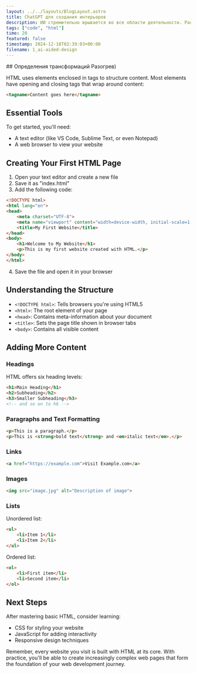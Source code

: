 ```yaml
---
layout: ../../layouts/BlogLayout.astro
title: ChatGPT для создания интерьеров
description: ИИ стремительно врывается во все области деятельности. Рассмотрим возможности ChatGPT на примере проекта маленькой квартиры.
tags: ["code", "html"]
time: 20
featured: false
timestamp: 2024-12-18T02:39:03+00:00
filename: 1_ai-aided-design
---
```



<div>
## Определения трансформаций
Разогрев)

HTML uses elements enclosed in tags to structure content. Most elements have opening and closing tags that wrap around content:

```html
<tagname>Content goes here</tagname>
```

## Essential Tools

To get started, you'll need:
- A text editor (like VS Code, Sublime Text, or even Notepad)
- A web browser to view your website

## Creating Your First HTML Page

1. Open your text editor and create a new file
2. Save it as "index.html"
3. Add the following code:

```html
<!DOCTYPE html>
<html lang="en">
<head>
    <meta charset="UTF-8">
    <meta name="viewport" content="width=device-width, initial-scale=1.0">
    <title>My First Website</title>
</head>
<body>
    <h1>Welcome to My Website</h1>
    <p>This is my first website created with HTML.</p>
</body>
</html>
```

4. Save the file and open it in your browser

## Understanding the Structure

- `<!DOCTYPE html>`: Tells browsers you're using HTML5
- `<html>`: The root element of your page
- `<head>`: Contains meta-information about your document
- `<title>`: Sets the page title shown in browser tabs
- `<body>`: Contains all visible content

## Adding More Content

### Headings

HTML offers six heading levels:

```html
<h1>Main Heading</h1>
<h2>Subheading</h2>
<h3>Smaller Subheading</h3>
<!-- and so on to h6 -->
```

### Paragraphs and Text Formatting

```html
<p>This is a paragraph.</p>
<p>This is <strong>bold text</strong> and <em>italic text</em>.</p>
```

### Links

```html
<a href="https://example.com">Visit Example.com</a>
```

### Images

```html
<img src="image.jpg" alt="Description of image">
```

### Lists

Unordered list:
```html
<ul>
    <li>Item 1</li>
    <li>Item 2</li>
</ul>
```

Ordered list:
```html
<ol>
    <li>First item</li>
    <li>Second item</li>
</ol>
```

## Next Steps

After mastering basic HTML, consider learning:
- CSS for styling your website
- JavaScript for adding interactivity
- Responsive design techniques

Remember, every website you visit is built with HTML at its core. With practice, you'll be able to create increasingly complex web pages that form the foundation of your web development journey.

</div>
